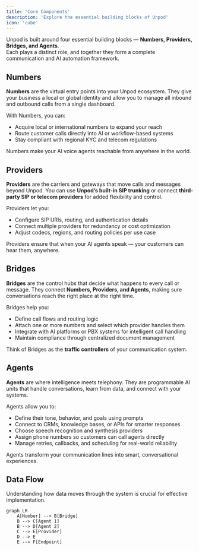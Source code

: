 ```yaml
---
title: 'Core Components'
description: 'Explore the essential building blocks of Unpod'
icon: 'cube'
---
```

Unpod is built around four essential building blocks — **Numbers, Providers, Bridges, and Agents**.  
Each plays a distinct role, and together they form a complete communication and AI automation framework.

## Numbers

**Numbers** are the virtual entry points into your Unpod ecosystem. They give your business a local or global identity and allow you to manage all inbound and outbound calls from a single dashboard.

With Numbers, you can:

- Acquire local or international numbers to expand your reach  
- Route customer calls directly into AI or workflow-based systems  
- Stay compliant with regional KYC and telecom regulations  

Numbers make your AI voice agents reachable from anywhere in the world.

## Providers

**Providers** are the carriers and gateways that move calls and messages beyond Unpod. You can use **Unpod’s built-in SIP trunking** or connect **third-party SIP or telecom providers** for added flexibility and control.

Providers let you:

- Configure SIP URIs, routing, and authentication details  
- Connect multiple providers for redundancy or cost optimization  
- Adjust codecs, regions, and routing policies per use case  

Providers ensure that when your AI agents speak — your customers can hear them, anywhere.

## Bridges

**Bridges** are the control hubs that decide what happens to every call or message. They connect **Numbers, Providers, and Agents**, making sure conversations reach the right place at the right time.

Bridges help you:

- Define call flows and routing logic  
- Attach one or more numbers and select which provider handles them  
- Integrate with AI platforms or PBX systems for intelligent call handling  
- Maintain compliance through centralized document management  

Think of Bridges as the **traffic controllers** of your communication system.

## Agents

**Agents** are where intelligence meets telephony. They are programmable AI units that handle conversations, learn from data, and connect with your systems.

Agents allow you to:

- Define their tone, behavior, and goals using prompts  
- Connect to CRMs, knowledge bases, or APIs for smarter responses  
- Choose speech recognition and synthesis providers  
- Assign phone numbers so customers can call agents directly  
- Manage retries, callbacks, and scheduling for real-world reliability  

Agents transform your communication lines into smart, conversational experiences.

## Data Flow

Understanding how data moves through the system is crucial for effective implementation.

```mermaid
graph LR
    A[Number] --> B[Bridge]
    B --> C[Agent 1]
    B --> D[Agent 2]
    C --> E[Provider]
    D --> E
    E --> F[Endpoint]
```

